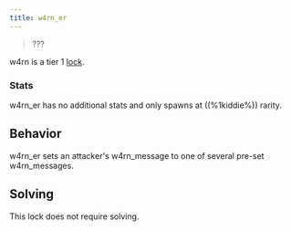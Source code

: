```yaml
---
title: w4rn_er
---
```


> ???

w4rn is a tier 1 [lock](/upgrades/locks).

### Stats

w4rn_er has no additional stats and only spawns at ((%1kiddie%)) rarity.

## Behavior

w4rn_er sets an attacker's w4rn_message to one of several pre-set w4rn_messages.

## Solving

This lock does not require solving.
